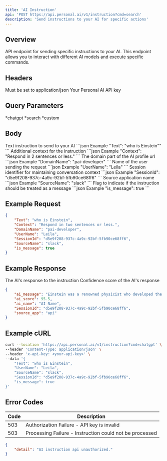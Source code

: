 ```yaml
---
title: 'AI Instruction'
api: 'POST https://api.personal.ai/v1/instruction?cmd=search'
description: 'Send instructions to your AI for specific actions'
---
```


## Overview

API endpoint for sending specific instructions to your AI. This endpoint allows you to interact with different AI models and execute specific commands.

## Headers

<ParamField header="Content-Type" type="string" required>
  Must be set to application/json
</ParamField>

<ParamField header="x-api-key" type="string" required>
  Your Personal AI API key
</ParamField>

## Query Parameters

<ParamField query="cmd=" type="string" required>
  *chatgpt
  *search
  *custom
</ParamField>

## Body

<ParamField body="Text" type="string" required>
  Text instruction to send to your AI
```json Example
    "Text": "who is Einstein""
```
</ParamField>

<ParamField body="Context" type="string" optional>
  Additional context for the instruction
```json Example
    "Context": "Respond in 2 sentences or less."
```
</ParamField>

<ParamField body="DomainName" type="string" required>
  The domain part of the AI profile url
```json Example
    "DomainName": "pai-developer"
```
</ParamField>

<ParamField body="UserName" type="string" optional>
  Name of the user sending the request
```json Example
    "UserName": "Leila"
```
</ParamField>

<ParamField body="SessionId" type="string" optional>
  Session identifier for maintaining conversation context
```json Example
    "SessionId": "d5e9f208-937c-4a9c-92bf-5fb90ce68ff6"
```
</ParamField>

<ParamField body="SourceName" type="string" optional>
  Source application name
```json Example
    "SourceName": "slack"
```
</ParamField>

<ParamField body="is_message" type="boolean" optional>
  Flag to indicate if the instruction should be treated as a message
```json Example
    "is_message": true
```
</ParamField>

## Example Request

```json Example
{
    "Text": "who is Einstein",
    "Context": "Respond in two sentences or less.",
    "DomainName": "pai-developer",
    "UserName": "Leila",
    "SessionId": "d5e9f208-937c-4a9c-92bf-5fb90ce68ff6",
    "SourceName": "slack",
    "is_message": true
}
```

## Example Response

<ResponseField name="ai_message" type="string">
  The AI's response to the instruction
</ResponseField>

<ResponseField name="ai_score" type="number">
  Confidence score of the AI's response
</ResponseField>

```json Example Success Response
{
    "ai_message": "Einstein was a renowned physicist who developed the theory of relativity. He is considered one of the most influential scientists of the 20th century.",
    "ai_score": 95.5,
    "ai_name": "AI Name",
    "SessionId": "d5e9f208-937c-4a9c-92bf-5fb90ce68ff6",
    "source_app": "api"
}
```

## Example cURL

```bash cURL
curl --location 'https://api.personal.ai/v1/instruction?cmd=chatgpt' \
--header 'Content-Type: application/json' \
--header 'x-api-key: <your-api-key>' \
--data '{
    "Text": "who is Einstein",
    "UserName": "Leila",
    "SourceName": "slack",
    "SessionId": "d5e9f208-937c-4a9c-92bf-5fb90ce68ff6",
    "is_message": true
}'
```

## Error Codes

| Code | Description |
| --- | --- |
| 503 | Authorization Failure - API key is invalid |
| 503 | Processing Failure - Instruction could not be processed |

```json Example Error Response
{
    "detail": "AI instruction api unauthorized."
}
```
